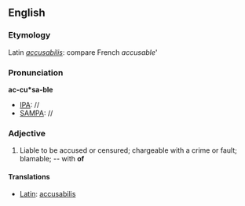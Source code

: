 ==English==
===Etymology===
Latin ''[[accusabilis]]'': compare French ''accusable'''

===Pronunciation===
'''ac-cu*sa-ble'''
*[[IPA]]: //
*[[SAMPA]]: //

===Adjective===
#Liable to be accused or censured; chargeable with a crime or fault; blamable; -- with '''of'''

====Translations====
{{top}}
*[[Latin]]: [[accusabilis]]
{{mid}}
{{bottom}}